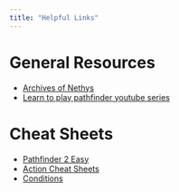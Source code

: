 ```yaml
---
title: "Helpful Links"
---
```

# General Resources

- [Archives of Nethys](https://2e.aonprd.com/)
- [Learn to play pathfinder youtube series](https://www.youtube.com/playlist?list=PLn3PApm8tx0c07YnP3Rztn4MX7ztnWuLx)

# Cheat Sheets

- [Pathfinder 2 Easy](https://pf2easy.com/tree/)
- [Action Cheat Sheets](https://drive.google.com/drive/u/0/mobile/folders/16V0U0JqDV_M-BrPlaK_Nzg5GWrSbLiiJ?pli=1)
- [Conditions](https://i.imgur.com/dZ1Kopn.png)
